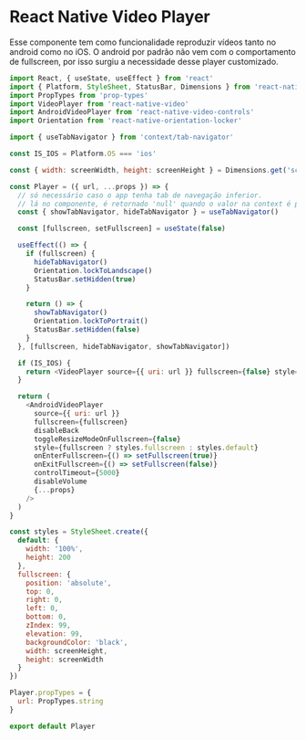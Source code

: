 
<Meta title='react-native/VideoPlayer' />

# React Native Video Player

Esse componente tem como funcionalidade reproduzir vídeos tanto no android como no iOS. O android por padrão não vem com o comportamento de fullscreen, por isso surgiu a necessidade desse player customizado.

```js
import React, { useState, useEffect } from 'react'
import { Platform, StyleSheet, StatusBar, Dimensions } from 'react-native'
import PropTypes from 'prop-types'
import VideoPlayer from 'react-native-video'
import AndroidVideoPlayer from 'react-native-video-controls'
import Orientation from 'react-native-orientation-locker'

import { useTabNavigator } from 'context/tab-navigator'

const IS_IOS = Platform.OS === 'ios'

const { width: screenWidth, height: screenHeight } = Dimensions.get('screen')

const Player = ({ url, ...props }) => {
  // só necessário caso o app tenha tab de navegação inferior.
  // lá no componente, é retornado 'null' quando o valor na context é passado pra true
  const { showTabNavigator, hideTabNavigator } = useTabNavigator()

  const [fullscreen, setFullscreen] = useState(false)

  useEffect(() => {
    if (fullscreen) {
      hideTabNavigator()
      Orientation.lockToLandscape()
      StatusBar.setHidden(true)
    }

    return () => {
      showTabNavigator()
      Orientation.lockToPortrait()
      StatusBar.setHidden(false)
    }
  }, [fullscreen, hideTabNavigator, showTabNavigator])

  if (IS_IOS) {
    return <VideoPlayer source={{ uri: url }} fullscreen={false} style={styles.default} controls {...props} />
  }

  return (
    <AndroidVideoPlayer
      source={{ uri: url }}
      fullscreen={fullscreen}
      disableBack
      toggleResizeModeOnFullscreen={false}
      style={fullscreen ? styles.fullscreen : styles.default}
      onEnterFullscreen={() => setFullscreen(true)}
      onExitFullscreen={() => setFullscreen(false)}
      controlTimeout={5000}
      disableVolume
      {...props}
    />
  )
}

const styles = StyleSheet.create({
  default: {
    width: '100%',
    height: 200
  },
  fullscreen: {
    position: 'absolute',
    top: 0,
    right: 0,
    left: 0,
    bottom: 0,
    zIndex: 99,
    elevation: 99,
    backgroundColor: 'black',
    width: screenHeight,
    height: screenWidth
  }
})

Player.propTypes = {
  url: PropTypes.string
}

export default Player
```
